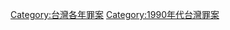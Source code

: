 {{Portal|台灣}}
{{Year by category
|m=1
|c=9
|d=9
|y=0
|cat=台灣罪案
|sortkey=Taiwan
|parent=1990年台灣案件
|subcat=1990年各國罪案
}}

[[Category:台灣各年罪案|Category:台灣各年罪案]]
[[Category:1990年代台灣罪案|Category:1990年代台灣罪案]]